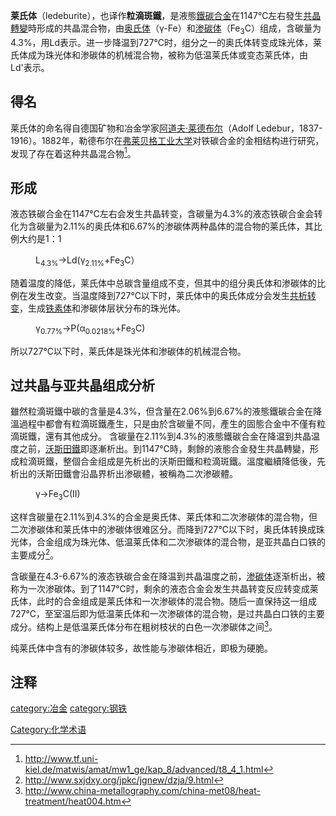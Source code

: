 {{鋼鐵}}
'''莱氏体'''（ledeburite），也译作'''粒滴斑鐵'''，是液態[[鐵碳合金|鐵碳合金]]在1147℃左右發生[[共晶轉變|共晶轉變]]時形成的共晶混合物，由[[奥氏体|奥氏体]]（γ-Fe）和[[渗碳体|渗碳体]]（Fe<sub>3</sub>C）组成，含碳量为4.3%，用Ld表示。进一步降温到727℃时，组分之一的奥氏体转变成珠光体，莱氏体成为珠光体和渗碳体的机械混合物，被称为低温莱氏体或变态莱氏体，由Ld'表示。

==得名==
莱氏体的命名得自德国矿物和冶金学家[[阿道夫·莱德布尔|阿道夫·莱德布尔]]（Adolf Ledebur，1837-1916）。1882年，勒德布尔在[[弗莱贝格工业大学|弗莱贝格工业大学]]对铁碳合金的金相结构进行研究，发现了存在着这种共晶混合物<ref>http://www.tf.uni-kiel.de/matwis/amat/mw1_ge/kap_8/advanced/t8_4_1.html</ref>。

==形成==
液态铁碳合金在1147℃左右会发生共晶转变，含碳量为4.3%的液态铁碳合金会转化为含碳量为2.11%的奥氏体和6.67%的渗碳体两种晶体的混合物的莱氏体，其比例大约是1：1
:L<sub>4.3%</sub>→Ld(γ<sub>2.11%</sub>+Fe<sub>3</sub>C）
随着温度的降低，莱氏体中总碳含量组成不变，但其中的组分奥氏体和渗碳体的比例在发生改变。当温度降到727℃以下时，莱氏体中的奥氏体成分会发生[[共析转变|共析转变]]，生成[[铁素体|铁素体]]和渗碳体层状分布的珠光体。
:γ<sub>0.77%</sub>→P(α<sub>0.0218%</sub>+Fe<sub>3</sub>C)
所以727℃以下时，莱氏体是珠光体和渗碳体的机械混合物。

==过共晶与亚共晶组成分析==
雖然粒滴斑鐵中碳的含量是4.3%，但含量在2.06%到6.67%的液態鐵碳合金在降溫過程中都會有粒滴斑鐵產生，只是由於含碳量不同，產生的固態合金中不僅有粒滴斑鐵，還有其他成分。
含碳量在2.11%到4.3%的液態鐵碳合金在降温到共晶温度之前，[[沃斯田鐵|沃斯田鐵]]即逐漸析出。到1147℃時，剩餘的液態合金發生共晶轉變，形成粒滴斑鐵，整個合金组成是先析出的沃斯田鐵和粒滴斑鐵。溫度繼續降低後，先析出的沃斯田鐵會沿晶界析出渗碳體，被稱為二次渗碳體。
:γ→Fe<sub>3</sub>C(II)
这样含碳量在2.11%到4.3%的合金是奥氏体、莱氏体和二次渗碳体的混合物，但二次渗碳体和莱氏体中的渗碳体很难区分。而降到727℃以下时，奥氏体转换成珠光体，合金组成为珠光体、低温莱氏体和二次渗碳体的混合物，是亚共晶白口铁的主要成分<ref>http://www.sxjdxy.org/jpkc/jgnew/dzja/9.html{{dead link|date=2018年1月 |bot=InternetArchiveBot |fix-attempted=yes }}</ref>。

含碳量在4.3-6.67%的液态铁碳合金在降温到共晶温度之前，[[渗碳体|渗碳体]]逐渐析出，被称为一次渗碳体。到了1147℃时，剩余的液态合金会发生共晶转变反应转变成莱氏体，此时的合金组成是莱氏体和一次渗碳体的混合物。随后一直保持这一组成727℃，至室温后即为低温莱氏体和一次渗碳体的混合物，是过共晶白口铁的主要成分。结构上是低温莱氏体分布在粗树枝状的白色一次渗碳体之间<ref>http://www.china-metallography.com/china-met08/heat-treatment/heat004.htm{{Dead link|date=2018年8月 |bot=InternetArchiveBot |fix-attempted=yes }}</ref>。

纯莱氏体中含有的渗碳体较多，故性能与渗碳体相近，即极为硬脆。

==注释==
<references/>

[[category:冶金|category:冶金]]
[[category:钢铁|category:钢铁]]
[[Category:化学术语|Category:化学术语]]